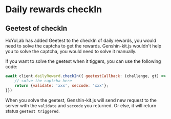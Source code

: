 # Daily rewards checkIn

## Geetest of checkIn
HoYoLab has added Geetest to the checkIn of daily rewards, you would need to solve the captcha to get the rewards. Genshin-kit.js wouldn't help you to solve the captcha, you would need to solve it manually.

If you want to solve the geetest when it tiggers, you can use the following code:
```js
await client.dailyReward.checkIn({ geetestCallback: (challenge, gt) => { 
    // solve the captcha here
    return {validate: 'xxx', seccode: 'xxx'};
}})
```

When you solve the geetest, Genshin-kit.js will send new request to the server with the `validate` and `seccode` you returned. Or else, it will return status `geetest triggered`.
